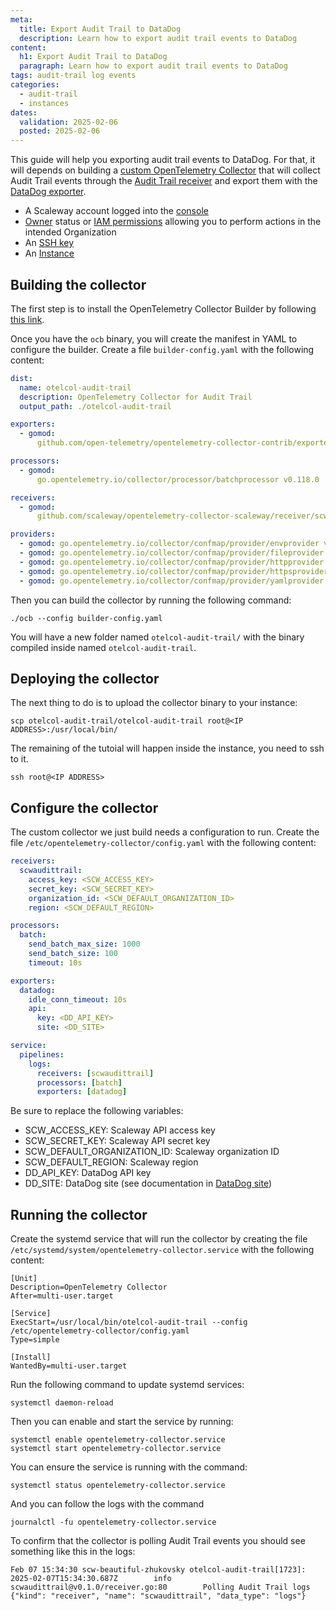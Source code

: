 ```yaml
---
meta:
  title: Export Audit Trail to DataDog
  description: Learn how to export audit trail events to DataDog
content:
  h1: Export Audit Trail to DataDog
  paragraph: Learn how to export audit trail events to DataDog
tags: audit-trail log events
categories:
  - audit-trail
  - instances
dates:
  validation: 2025-02-06
  posted: 2025-02-06
---
```


This guide will help you exporting audit trail events to DataDog. For that, it will depends on building a [custom OpenTelemetry Collector](https://opentelemetry.io/docs/collector/custom-collector/) that will collect Audit Trail events through the [Audit Trail receiver](https://github.com/scaleway/opentelemetry-collector-scaleway/tree/main/receiver/scwaudittrail) and export them with the [DataDog exporter](https://github.com/open-telemetry/opentelemetry-collector-contrib/tree/main/exporter/datadogexporter).

<Macro id="requirements" />

- A Scaleway account logged into the [console](https://console.scaleway.com)
- [Owner](/iam/concepts/#owner) status or [IAM permissions](/iam/concepts/#permission) allowing you to perform actions in the intended Organization
- An [SSH key](/organizations-and-projects/how-to/create-ssh-key/)
- An [Instance](/instances/how-to/create-an-instance/)

## Building the collector

The first step is to install the OpenTelemetry Collector Builder by following [this link](https://opentelemetry.io/docs/collector/custom-collector/#step-1---install-the-builder).

Once you have the `ocb` binary, you will create the manifest in YAML to configure the builder. Create a file `builder-config.yaml` with the following content:

```yaml
dist:
  name: otelcol-audit-trail
  description: OpenTelemetry Collector for Audit Trail
  output_path: ./otelcol-audit-trail

exporters:
  - gomod:
      github.com/open-telemetry/opentelemetry-collector-contrib/exporter/datadogexporter v0.118.0

processors:
  - gomod:
      go.opentelemetry.io/collector/processor/batchprocessor v0.118.0

receivers:
  - gomod:
      github.com/scaleway/opentelemetry-collector-scaleway/receiver/scwaudittrail v0.1.0

providers:
  - gomod: go.opentelemetry.io/collector/confmap/provider/envprovider v1.24.0
  - gomod: go.opentelemetry.io/collector/confmap/provider/fileprovider v1.24.0
  - gomod: go.opentelemetry.io/collector/confmap/provider/httpprovider v1.24.0
  - gomod: go.opentelemetry.io/collector/confmap/provider/httpsprovider v1.24.0
  - gomod: go.opentelemetry.io/collector/confmap/provider/yamlprovider v1.24.0
```

Then you can build the collector by running the following command:

```
./ocb --config builder-config.yaml
```

You will have a new folder named `otelcol-audit-trail/` with the binary compiled inside named `otelcol-audit-trail`.

## Deploying the collector

The next thing to do is to upload the collector binary to your instance:

```
scp otelcol-audit-trail/otelcol-audit-trail root@<IP ADDRESS>:/usr/local/bin/
```

The remaining of the tutoial will happen inside the instance, you need to ssh to it.

```
ssh root@<IP ADDRESS>
```

## Configure the collector

The custom collector we just build needs a configuration to run. Create the file `/etc/opentelemetry-collector/config.yaml` with the following content:

```yaml
receivers:
  scwaudittrail:
    access_key: <SCW_ACCESS_KEY>
    secret_key: <SCW_SECRET_KEY>
    organization_id: <SCW_DEFAULT_ORGANIZATION_ID>
    region: <SCW_DEFAULT_REGION>

processors:
  batch:
    send_batch_max_size: 1000
    send_batch_size: 100
    timeout: 10s

exporters:
  datadog:
    idle_conn_timeout: 10s
    api:
      key: <DD_API_KEY>
      site: <DD_SITE>

service:
  pipelines:
    logs:
      receivers: [scwaudittrail]
      processors: [batch]
      exporters: [datadog]
```

Be sure to replace the following variables:
- SCW_ACCESS_KEY: Scaleway API access key
- SCW_SECRET_KEY: Scaleway API secret key
- SCW_DEFAULT_ORGANIZATION_ID: Scaleway organization ID
- SCW_DEFAULT_REGION: Scaleway region
- DD_API_KEY: DataDog API key
- DD_SITE: DataDog site (see documentation in [DataDog site](https://docs.datadoghq.com/getting_started/site/#access-the-datadog-site))

## Running the collector

Create the systemd service that will run the collector by creating the file `/etc/systemd/system/opentelemetry-collector.service` with the following content:

```
[Unit]
Description=OpenTelemetry Collector
After=multi-user.target

[Service]
ExecStart=/usr/local/bin/otelcol-audit-trail --config /etc/opentelemetry-collector/config.yaml
Type=simple

[Install]
WantedBy=multi-user.target
```

Run the following command to update systemd services:

```
systemctl daemon-reload
```

Then you can enable and start the service by running:

```
systemctl enable opentelemetry-collector.service
systemctl start opentelemetry-collector.service
```

You can ensure the service is running with the command:

```
systemctl status opentelemetry-collector.service
```

And you can follow the logs with the command

```
journalctl -fu opentelemetry-collector.service
```

To confirm that the collector is polling Audit Trail events you should see something like this in the logs:

```
Feb 07 15:34:30 scw-beautiful-zhukovsky otelcol-audit-trail[1723]: 2025-02-07T15:34:30.687Z        info        scwaudittrail@v0.1.0/receiver.go:80        Polling Audit Trail logs        {"kind": "receiver", "name": "scwaudittrail", "data_type": "logs"}
```
